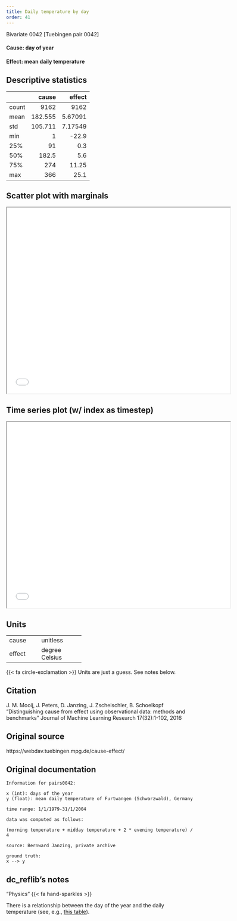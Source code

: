 ```yaml
---
title: Daily temperature by day
order: 41
---
```


Bivariate 0042  [Tuebingen pair 0042]

#### **Cause**: day of year
#### **Effect**: mean daily temperature 

## Descriptive statistics
|       |    cause |     effect |
|:------|---------:|-----------:|
| count | 9162     | 9162       |
| mean  |  182.555 |    5.67091 |
| std   |  105.711 |    7.17549 |
| min   |    1     |  -22.9     |
| 25%   |   91     |    0.3     |
| 50%   |  182.5   |    5.6     |
| 75%   |  274     |   11.25    |
| max   |  366     |   25.1     |

## Scatter plot with marginals

```{=html}
<iframe width=600 height=500 src="plots/scatter_0042.html"></iframe>
```

## Time series plot (w/ index as timestep)

```{=html}
<iframe width=600 height=500 src="plots/series_0042.html"></iframe>
```

## Units
+----------+-----------------+
| cause    | unitless        |
+----------+-----------------+
| effect   | degree Celsius  |
+----------+-----------------+
{{< fa circle-exclamation >}} Units are just a guess. See notes below.


## Citation
J. M. Mooij, J. Peters, D. Janzing, J. Zscheischler, B. Schoelkopf
"Distinguishing cause from effect using observational data: methods and benchmarks"
Journal of Machine Learning Research 17(32):1-102, 2016

## Original source
https://webdav.tuebingen.mpg.de/cause-effect/

## Original documentation
```
Information for pairs0042:

x (int): days of the year
y (float): mean daily temperature of Furtwangen (Schwarzwald), Germany

time range: 1/1/1979-31/1/2004

data was computed as follows:

(morning temperature + midday temperature + 2 * evening temperature) / 4

source: Bernward Janzing, private archive

ground truth:
x --> y
```

## dc_reflib's notes
::: {.callout-note title="Operational Causality"}
"Physics" {{< fa hand-sparkles >}} 

There is a relationship between the day of the year and the daily temperature (see, e.g., [this table](https://en.wikipedia.org/wiki/List_of_cities_by_average_temperature)).
:::
